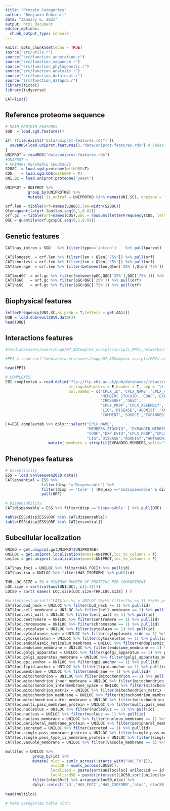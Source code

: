 ```yaml
---
title: "Protein Categories"
author: "Benjamin Dubreuil"
date: "January 6, 2021"
output: html_document
editor_options: 
  chunk_output_type: console
---
```


```r
knitr::opts_chunk$set(echo = TRUE)
source("src/utils.r")
source("src/function_annotation.r")
source("src/function_sequence.r")
source("src/function_phylogenetic.r")
source("src/function_analysis.r")
source("src/function_datalocal.r")
source("src/function_datapub.r")
library(tictoc)
library(tidyverse)

CAT=list()
```

## Reference proteome sequence

```r
# MAIN PROTEIN FEATURES
SGD  = load.sgd.features()

if( !file.exists("data/uniprot-features.rds") ){
  saveRDS(load.uniprot.features(),"data/uniprot-features.rds") # Takes >250sec for ~6700 ids
}
UNIPROT = readRDS("data/uniprot-features.rds")
#UNIPROT =  
# PRIMARY REFERENCE SEQUENCES
S288C  = load.sgd.proteome(withORF=T)
CDS    = load.sgd.CDS(withORF = T)
UNI.SC = load.uniprot.proteome('yeast')

UNIPROT = UNIPROT %>%
          group_by(UNIPROTKB) %>%
          mutate( is_uniref = UNIPROTKB %in% names(UNI.SC), one2one = (n()==1) ) 

orf.len = tibble(orf=names(S288C),len=width(S288C))
Qlen=quantile(orf.len$len,seq(0,1,0.01))
orf.gc  = tibble(orf=names(CDS),pGC = rowSums(letterFrequency(CDS, letters="CG",as.prob = T)))
QGC = quantile(orf.gc$pGC,seq(0,1,0.01))
```



## Genetic features
```r
CAT$has_intron = SGD   %>% filter(type=='intron')    %>% pull(parent)

CAT$longest  = orf.len %>% filter(len > Qlen['75%']) %>% pull(orf)
CAT$shortest = orf.len %>% filter(len < Qlen['25%']) %>% pull(orf)
CAT$average  = orf.len %>% filter(between(len,Qlen['25%'],Qlen['75%'])) %>% pull(orf)

CAT$midGC  = orf.gc %>% filter(between(pGC,QGC['25%'],QGC['75%'])) %>% pull(orf)
CAT$loGC   = orf.gc %>% filter(pGC<QGC['25%']) %>% pull(orf)
CAT$hiGC   = orf.gc %>% filter(pGC>QGC['75%']) %>% pull(orf)
```

## Biophysical features
```r
letterFrequency(UNI.SC,as.prob = T,letters = get.AA1())
DUB = load.dubreuil2019.data(3)
head(DUB)


```

## Interactions features
```r
#/media/elusers/users/hugo/07_3DComplex_scripts/scripts_PPIs_networks/stack_studies_PPIs_nored_PMID_28122020_INTACT.R

#PPI = read.csv("/media/elusers/users/hugo/07_3DComplex_scripts/PPIs_analysis/INTACT/PPIs_cerevisiae.txt",sep = "\t", quote = "", stringsAsFactors = F)

head(PPI)

# COMPLEXES
EBI.complextab = read.delim("ftp://ftp.ebi.ac.uk/pub/databases/intact/complex/current/complextab/559292.tsv",
                            stringsAsFactors = F,header = T, sep = '\t', 
                            col.names = c('CPLX_ID','CPLX_NAME','CPLX_ALIAS','TAX_ID',
                                          'MEMBERS_STOCHIO','CONF','EXP_EVID','GO_ANNOT',
                                          'CROSSREF','DESC',
                                          'CPLX_PROP','CPLX_ASSEMBLY',
                                          'LIG','DISEASE','AGONIST','ANTAGONIST',
                                          'COMMENT','SOURCE','EXPANDED_MEMBERS'))

CX=EBI.complextab %>% dplyr::select("CPLX_NAME", 
                                    "MEMBERS_STOCHIO", "EXPANDED_MEMBERS",
                                    "CONF","EXP_EVID","CPLX_PROP","CPLX_ASSEMBLY",
                                    "LIG","DISEASE","AGONIST","ANTAGONIST") %>%
                   mutate( members = strsplit(EXPANDED_MEMBERS,split="\\|") )

```

## Phenotypes features
```r
# Essentiality
ESS = load.vanleeuwen2020.data()
CAT$essential = ESS %>% 
                filter(disp !='Dispensable') %>% 
                filter(disp == 'Core' | (KO_exp =='Indispensable' & disp_score < 0.4 )) %>%
                pull(ORF)

# Dispensability
CAT$dispensable = ESS %>% filter(disp =='Dispensable' ) %>% pull(ORF)

table(ESS$disp[ESS$ORF %in% CAT$dispensable])
table(ESS$disp[ESS$ORF %in% CAT$essential])

```

## Subcellular localization
```r
UNIGO = get.uniprot.go(UNIPROT$UNIPROTKB)
UNILOC = get.uniprot.localization(annot=UNIPROT,loc_to_columns = T)
uniloc = get.uniprot.localization(annot=UNIPROT,loc_to_columns = F)

CAT$has_foci = UNILOC %>% filter(HAS_FOCI) %>% pull(id)
CAT$has_iso = UNILOC %>% filter(HAS_ISOFORM) %>% pull(id)

THR.LOC.SIZE = 50 # MINIMUM NUMBER OF PROTEINS PER COMPARTMENT 
LOC.size = sort(colSums(UNILOC[,-c(1:3)]))
LOC50 = sort( names( LOC.size[LOC.size>THR.LOC.SIZE] ) )

#writeLines(sprintf("CAT$loc.%s = UNILOC %%>%% filter(%s == 1) %%>%% pull(id)",LOC50,LOC50))
CAT$loc.bud_neck = UNILOC %>% filter(bud_neck == 1) %>% pull(id)
CAT$loc.cell_membrane = UNILOC %>% filter(cell_membrane == 1) %>% pull(id)
CAT$loc.cell_wall = UNILOC %>% filter(cell_wall == 1) %>% pull(id)
CAT$loc.centromere = UNILOC %>% filter(centromere == 1) %>% pull(id)
CAT$loc.chromosome = UNILOC %>% filter(chromosome == 1) %>% pull(id)
CAT$loc.cytoplasm = UNILOC %>% filter(cytoplasm == 1) %>% pull(id)
CAT$loc.cytoplasmic_side = UNILOC %>% filter(cytoplasmic_side == 1) %>% pull(id)
CAT$loc.cytoskeleton = UNILOC %>% filter(cytoskeleton == 1) %>% pull(id)
CAT$loc.endoplasmic_reticulum_membrane = UNILOC %>% filter(endoplasmic_reticulum_membrane == 1) %>% pull(id)
CAT$loc.endosome_membrane = UNILOC %>% filter(endosome_membrane == 1) %>% pull(id)
CAT$loc.golgi_apparatus = UNILOC %>% filter(golgi_apparatus == 1) %>% pull(id)
CAT$loc.golgi_apparatus_membrane = UNILOC %>% filter(golgi_apparatus_membrane == 1) %>% pull(id)
CAT$loc.gpi.anchor = UNILOC %>% filter(gpi.anchor == 1) %>% pull(id)
CAT$loc.lipid.anchor = UNILOC %>% filter(lipid.anchor == 1) %>% pull(id)
CAT$loc.membrane = UNILOC %>% filter(membrane == 1) %>% pull(id)
CAT$loc.mitochondrion = UNILOC %>% filter(mitochondrion == 1) %>% pull(id)
CAT$loc.mitochondrion_inner_membrane = UNILOC %>% filter(mitochondrion_inner_membrane == 1) %>% pull(id)
CAT$loc.mitochondrion_intermembrane_space = UNILOC %>% filter(mitochondrion_intermembrane_space == 1) %>% pull(id)
CAT$loc.mitochondrion_matrix = UNILOC %>% filter(mitochondrion_matrix == 1) %>% pull(id)
CAT$loc.mitochondrion_membrane = UNILOC %>% filter(mitochondrion_membrane == 1) %>% pull(id)
CAT$loc.mitochondrion_outer_membrane = UNILOC %>% filter(mitochondrion_outer_membrane == 1) %>% pull(id)
CAT$loc.multi.pass_membrane_protein = UNILOC %>% filter(multi.pass_membrane_protein == 1) %>% pull(id)
CAT$loc.nucleolus = UNILOC %>% filter(nucleolus == 1) %>% pull(id)
CAT$loc.nucleus = UNILOC %>% filter(nucleus == 1) %>% pull(id)
CAT$loc.nucleus_membrane = UNILOC %>% filter(nucleus_membrane == 1) %>% pull(id)
CAT$loc.peripheral_membrane_protein = UNILOC %>% filter(peripheral_membrane_protein == 1) %>% pull(id)
CAT$loc.secreted = UNILOC %>% filter(secreted == 1) %>% pull(id)
CAT$loc.single.pass_membrane_protein = UNILOC %>% filter(single.pass_membrane_protein == 1) %>% pull(id)
CAT$loc.single.pass_type_ii_membrane_protein = UNILOC %>% filter(single.pass_type_ii_membrane_protein == 1) %>% pull(id)
CAT$loc.vacuole_membrane = UNILOC %>% filter(vacuole_membrane == 1) %>% pull(id)

multiloc = UNILOC %>% 
            group_by(id) %>% 
            mutate( nloc = sum(c_across(!starts_with("HAS_TO"))),
                    nloc50 = sum(c_across(LOC50)),
                    localized = paste(sort(uniloc$loc[ uniloc$id == id ]), collapse = "#"),
                    localized50 = paste(intersect(LOC50,sort(uniloc$loc[ uniloc$id == id ])), collapse = "#")) %>%
            filter(nloc50>3) %>% arrange(nloc50,nloc) %>%
            dplyr::select('id','HAS_FOCI','HAS_ISOFORM','nloc','nloc50','localized50')
  
head(multiloc)

```


```r
# Make categories table with:

```